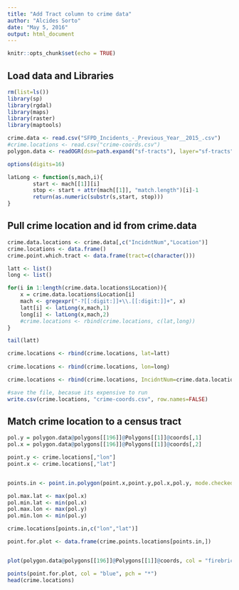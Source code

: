 ```yaml
---
title: "Add Tract column to crime data"
author: "Alcides Sorto"
date: "May 5, 2016"
output: html_document
---
```


```r
knitr::opts_chunk$set(echo = TRUE)
```


## Load data and Libraries

```r
rm(list=ls())
library(sp)
library(rgdal)
library(maps)
library(raster)
library(maptools)

crime.data <- read.csv("SFPD_Incidents_-_Previous_Year__2015_.csv")
#crime.locations <- read.csv("crime-coords.csv")
polygon.data <- readOGR(dsn=path.expand("sf-tracts"), layer="sf-tracts")

options(digits=16)

latLong <- function(s,mach,i){
        start <- mach[[1]][i]
        stop <- start + attr(mach[[1]], "match.length")[i]-1
        return(as.numeric(substr(s,start, stop)))
}
```

## Pull crime location and id from crime.data
```r
crime.data.locations <- crime.data[,c("IncidntNum","Location")]
crime.locations <- data.frame()
crime.point.which.tract <- data.frame(tract=c(character()))

latt <- list()
long <- list()

for(i in 1:length(crime.data.locations$Location)){
    x = crime.data.locations$Location[i]
    mach <- gregexpr("-?[[:digit:]]+\\.[[:digit:]]+", x)
    latt[i] <- latLong(x,mach,1)
    long[i] <- latLong(x,mach,2)
    #crime.locations <- rbind(crime.locations, c(lat,long))
}

tail(latt)

crime.locations <- rbind(crime.locations, lat=latt)
                         
crime.locations <- rbind(crime.locations, lon=long)

crime.locations <- rbind(crime.locations, IncidntNum=crime.data.locations$IncidntNum)

#save the file, becasue its expensive to run
write.csv(crime.locations, "crime-coords.csv", row.names=FALSE)
```

## Match crime location to a census tract 

```r
pol.y = polygon.data@polygons[[196]]@Polygons[[1]]@coords[,1]
pol.x = polygon.data@polygons[[196]]@Polygons[[1]]@coords[,2]

point.y <- crime.locations[,"lon"]
point.x <- crime.locations[,"lat"]


points.in <- point.in.polygon(point.x,point.y,pol.x,pol.y, mode.checked = F)

pol.max.lat <- max(pol.x) 
pol.min.lat <- min(pol.x)
pol.max.lon <- max(pol.y)
pol.min.lon <- min(pol.y)

crime.locations[points.in,c("lon","lat")]

point.for.plot <- data.frame(crime.points.locations[points.in,])


plot(polygon.data@polygons[[196]]@Polygons[[1]]@coords, col = "firebrick", pch = 5)

points(point.for.plot, col = "blue", pch = "*")
head(crime.locations)
```


